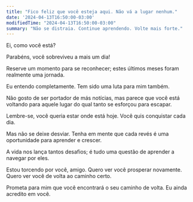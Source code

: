 ```yaml
---
title: "Fico feliz que você esteja aqui. Não vá a lugar nenhum."
date: '2024-04-13T16:50:00-03:00'
modifiedTime: "2024-04-13T16:50:00-03:00"
summary: "Não se distraia. Continue aprendendo. Volte mais forte."
---
```


Ei, como você está?

Parabéns, você sobreviveu a mais um dia!

Reserve um momento para se reconhecer; estes últimos meses foram realmente uma jornada.

Eu entendo completamente. Tem sido uma luta para mim também.

Não gosto de ser portador de más notícias, mas parece que você está voltando para aquele lugar do qual tanto se esforçou para escapar.

Lembre-se, você queria estar onde está hoje. Você quis conquistar cada dia.

Mas não se deixe desviar. Tenha em mente que cada revés é uma oportunidade para aprender e crescer.

A vida nos lança tantos desafios; é tudo uma questão de aprender a navegar por eles.

Estou torcendo por você, amigo. Quero ver você prosperar novamente. Quero ver você de volta ao caminho certo.

Prometa para mim que você encontrará o seu caminho de volta. Eu ainda acredito em você.
